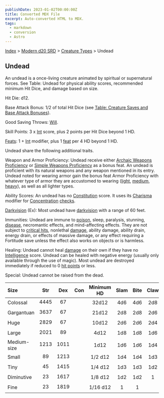 ```yaml
---
publishDate: 2023-01-02T00:00:00Z
title: Converted MDX File
excerpt: Auto-converted HTML to MDX.
tags:
  - markdown
  - conversion
  - Astro
---
```






[Index](-index) > [Modern d20 SRD](modern-d20-srd-index) > [Creature Types](modern-d20-srd-creature-types-index) > Undead




## Undead


An undead is a once-living creature animated by spiritual or supernatural forces. See Table: Undead for physical ability scores, recommended minimum Hit Dice, and damage based on size.


Hit Die: d12.


Base Attack Bonus: 1/2 of total Hit Dice (see [Table:
  Creature Saves and Base Attack Bonuses](modern-d20-srd-combat-index)).


Good Saving Throws: [Will](modern-d20-srd-basics-saving-throws).


Skill Points: 3 x [Int](modern-d20-srd-basics-ability-scores) score, plus 2 points per Hit Dice beyond 1 HD.


[Feats](modern-d20-srd-feats-index): 1 + [Int](modern-d20-srd-basics-ability-scores) modifier, plus 1 [feat](modern-d20-srd-feats-index) per 4 HD beyond 1 HD.


Undead share the following additional traits.


Weapon and Armor Proficiency: Undead receive either [Archaic
  Weapons Proficiency](modern-d20-srd-feats-archaic-weapons-proficiency) or [Simple
  Weapons Proficiency](modern-d20-srd-feats-simple-weapons-proficiency) as a bonus feat. An undead is proficient with its natural weapons and any weapon mentioned in its entry. Undead noted for wearing armor gain the bonus feat Armor Proficiency with whatever type of armor they are accustomed to wearing ([light](modern-d20-srd-feats-armor-proficiency-light), [medium](modern-d20-srd-feats-armor-proficiency-medium), [heavy](modern-d20-srd-feats-armor-proficiency-heavy)), as well as all lighter types.


Ability Scores: An undead has no [Constitution](modern-d20-srd-basics-ability-scores) score. It uses its [Charisma](modern-d20-srd-basics-ability-scores) modifier for [Concentration](modern-d20-srd-skills-concentration) [checks](modern-d20-srd-skills-skill-basics-php#skill-check-index).


[Darkvision](modern-d20-srd-special-abilities-darkvision) (Ex): Most undead have [darkvision](modern-d20-srd-special-abilities-darkvision) with a range of 60 feet.


Immunities: Undead are immune to [poison](modern-d20-srd-environment-hazards-poison), sleep, paralysis, stunning, [disease](modern-d20-srd-environment-hazards-disease), necromantic effects, and mind-affecting effects. They are not subject to [critical
  hits](modern-d20-srd-combat-critical-hits), nonlethal [damage](modern-d20-srd-combat-damage), ability damage, ability drain, energy drain, or effects of massive damage, or any effect requiring a Fortitude save unless the effect also works on objects or is harmless.


Healing: Undead cannot heal [damage](modern-d20-srd-combat-damage) on their own if they have no [Intelligence](modern-d20-srd-basics-ability-scores) score. Undead can be healed with negative energy (usually only available through the use of magic). Most undead are destroyed immediately if reduced to 0 [hit
  points](modern-d20-srd-combat-hit-points) or less.


Special: Undead cannot be raised from the dead.


| Size | Str | Dex | Con | Minimum HD | Slam | Bite | Claw | Gore |
| :------ | :-----: | :-----: | :-----: | :------------: | :------: | :------: | :------: | ------: |
| Colossal | 4445 | 67 |  | 32d12 | 4d6 | 4d6 | 2d8 | 2d6 |
| Gargantuan | 3637 | 67 |  | 21d12 | 2d8 | 2d8 | 2d6 | 1d8 |
| Huge | 2829 | 67 |  | 10d12 | 2d6 | 2d6 | 2d4 | 1d6 |
| Large | 2021 | 89 |  | 4d12 | 1d8 | 1d8 | 1d6 | 1d4 |
| Medium-size | 1213 | 1011 |  | 1d12 | 1d6 | 1d6 | 1d4 | 1d3 |
| Small | 89 | 1213 |  | 1/2 d12 | 1d4 | 1d4 | 1d3 | 1d2 |
| Tiny | 45 | 1415 |  | 1/4 d12 | 1d3 | 1d3 | 1d2 | 1 |
| Diminutive | 23 | 1617 |  | 1/8 d12 | 1d2 | 1d2 | 1 |  |
| Fine | 23 | 1819 |  | 1/16 d12 | 1 | 1 |  |  |




